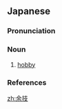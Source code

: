==Japanese==
{{ja-kanjitab|よ|ぎ|yomi=o}}

===Pronunciation===
{{ja-pron|yomi=o|よぎ|acc=1|acc_ref=DJR,NHK}}

===Noun===
{{ja-noun|よぎ}}

# [[hobby]]

===References===
<references/>

[[zh:余技]]